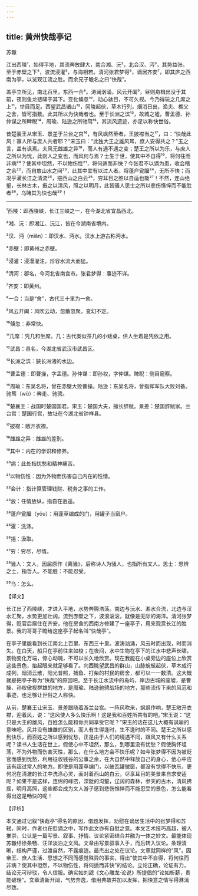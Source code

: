 ```yaml
---
---
---
```

title: 黄州快哉亭记
---




苏辙

江出西陵¹，始得平地，其流奔放肆大，南合湘、沅²，北会汉、沔³，其势益张。至于赤壁之下⁴，波流浸灌⁵，与海相若。清河张君梦得⁶，谪居齐安⁷，即其庐之西南为亭，以览观江流之胜。而余兄子瞻名之曰“快哉”。

盖亭立所见，南北百里，东西一合⁸。涛澜汹涌，风云开阖⁹，昼则舟楫出没于其前，夜则鱼龙悲啸于其下。变化倏忽¹⁰，动心骇目，不可久视。今乃得玩之几席之上¹¹，举目而足。西望武昌诸山¹²，冈陵起伏，草木行列，烟消日出，渔夫、樵父之舍，皆可指数。此其所以为快哉者也。至于长洲之滨¹³，故城之墟，曹孟德、孙仲谋之所睥睨¹⁴，周瑜、陆逊之所驰骛¹⁵，其流风遗迹，亦足以称快世俗。

昔楚襄王从宋玉、景差于兰台之宫¹⁶，有风飒然至者，王披襟当之¹⁷，曰：“快哉此风！寡人所与庶人共者耶？”宋玉曰：“此独大王之雄风耳，庶人安得共之？”玉之言，盖有讽焉。夫风无雌雄之异¹⁸，而人有遇不遇之变；楚王之所以为乐，与庶人之所以为忧，此则人之变也，而风何与焉？士生于世，使其中不自得¹⁹，将何往而非病²⁰？使其中坦然，不以物伤性²¹，将何适而非快？今张君不以谪为患，收会稽之余²²，而自放山水之间²³，此其中宜有以过人者。将蓬户瓮牖²⁴，无所不快；而况乎濯长江之清流²⁵，挹西山之白云²⁶，穷耳目之胜以自适也哉²⁷！不然，连山绝壑，长林古木，振之以清风，照之以明月，此皆骚人思士之所以悲伤憔悴而不能胜者²⁸，乌睹其为快也哉²⁹！



***



¹西陵：即西陵峡，长江三峡之一，在今湖北省宜昌西北。

²湘、沅：即湘江、沅江，皆在今湖南省境内。

³汉、沔（miǎn）：即汉水、沔水。汉水上游古称沔水。

⁴赤壁：即黄州之赤壁。

⁵浸灌：浸漫灌注，形容水流大而猛。

⁶清河：郡名，今河北省南宫市。张君梦得：事迹不详。

⁷齐安：即黄州。

⁸一合：当是“舍”，古代三十里为一舍。

⁹风云开阖：风吹云动，忽散忽聚，变幻不定。

¹⁰倏忽：非常快。

¹¹几席：凭几和坐席。几：古代类似茶几的小矮桌，供人坐着是凭依之用。

¹²武昌：县名，今湖北省武汉市武昌区。

¹³长洲之滨：狭长洲渚的水边。

¹⁴曹孟德：即曹操，字孟德。孙仲谋：即孙权，字仲谋。睥睨：侧目窥察。

¹⁵周瑜：东吴名将，曾在赤壁大败曹操。陆逊：东吴名将，曾指挥军队大败刘备。驰骛（wù）：奔走、驰骋。

¹⁶楚襄王：战国时楚国国君。宋玉：楚国大夫，擅长辞赋。景差：楚国辞赋家。兰台宫：楚国行宫，故址在今湖北省钟祥县。

¹⁷披襟：敞开衣襟。

¹⁸雌雄之异：雌雄的差别。

¹⁹其中：内在的学识和修养。

²⁰病：此处指忧愁和精神痛苦。

²¹以物伤性：因为外物而伤害自己内在的性情。

²²会计：指计算管理钱财、税务之事的工作。

²³放：任情放纵，指自在逍遥。

²⁴蓬户瓮牖（yǒu）：用蓬草编成的门，用罐子当窗户。

²⁵濯：洗涤。

²⁶挹：汲取。

²⁷穷：穷尽，尽情。

²⁸骚人：文人，因屈原作《离骚》，后称诗人为骚人，也指所有文人。思士：思辨之士，指哲人。不能胜：不能忍受。

²⁹乌：怎么。

【译文】

长江出了西陵峡，才进入平地，水势奔腾浩荡。南边与沅水、湘水合流，北边与汉水汇聚，水势更加壮阔。流到赤壁之下，波浪滚滚，就像是无际的海洋。清河张梦得，贬官后居住在齐安，他在房舍的西南方修建了一座亭子，用来观赏长江的胜景。我的哥哥子瞻给这座亭子起名叫“快哉亭”。

在亭子里能看到长江南北上百里、东西三十里。波涛汹涌，风云时而出现，时而消失。在白天，船只在亭前往来如梭；在夜间，水中生物在亭下的江水中悲声长啸。景物变化万端，惊心动魄，不可以长久地欣赏。现在我能在小桌旁边的座位上欣赏这些景色，抬起眼来就足够看了。向西眺望武昌的群山，山脉蜿蜒起伏，草木成行成列，烟消云散，阳光普照，捕鱼、打柴的村民的房舍，都可以一一数清。这大概就是把亭子称为“快哉”的原因吧。至于长江水流中的岛屿，岸边古城的废墟，是曹操、孙权傲视群雄的地方，是周瑜、陆逊驰骋战场的地方，那些流传下来的风范和事迹，也足够让世俗之人称快。

从前，楚襄王让宋玉、景差跟随着游兰台宫。一阵风吹来，飒飒作响，楚王敞开衣襟，迎着风，说：“这风使人多么快乐啊！这是我和百姓所共有的吧。”宋玉说：“这只是大王的雄风，百姓怎么能和你共同享受它呢？”宋玉的话在这儿大概有讽喻的意味吧。风并没有雄雌的区别，而人有生得逢时，生不逢时的不同。楚王之所以感到快乐，而百姓之所以感到忧愁，正是由于人们的境遇不同，跟风又有什么关系呢？读书人生活在世上，假使心中不坦然，那么，到哪里没有忧愁？假使胸怀坦荡，不为外物而伤害天性，那么，在什么地方会不快乐呢？如今张梦得不因为被贬官而感到忧愁，利用征收钱谷的公事之余，在大自然中释放自己的身心，他心中应该有超过常人的地方。即使是用蓬草编门，以破瓦罐做窗，都没有觉得不快乐，更何况在清澈的长江中洗涤心灵，面对着西山的白云，尽享耳目的美景来自求安适呢？如果不是这样，连绵的峰峦，深陡的沟壑，辽阔的森林，参天的古木，清风拂摇，明月高照，这些都会成为文人游子感到悲伤憔悴而不能忍受的景色，怎么能看得出这是畅快的呢！

【评析】

本文通过记叙“快哉亭”得名的原因，借题发挥，劝慰在谪居生活中的张梦得和苏轼，同时，作者也在贬谪之中，写作此文亦有自慰之意。本文艺术技巧高超，被人推崇，公认是一篇写景、叙事、抒情、议论紧密结合并融为一体之妙文。最能体现苏辙纡徐条畅、汪洋淡泊之文风。文章由写景叙事入手，而后转入议论。条理清晰，结构严谨，过渡自然，不露痕迹。最杰出之处在议论。文章就同样的“风”，因帝王、庶人生活、思想之不同而感觉殊异的事实，得出“使其中不自得，将何往而非病？使其中坦然，不以物伤性，将何适而非快”的结论。立论正确，论证有力，结论无可辩驳，令人信服。确实如刘勰《文心雕龙·论说》所提倡的“论如析薪，贵能破理”。文章清新开阔，气势奔逸，借用典故并加以发挥，把快意之情写得淋漓尽致。